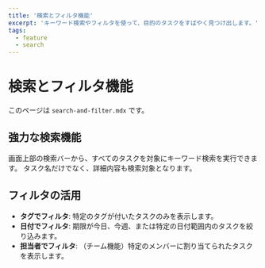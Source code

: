 ```yaml
---
title: '検索とフィルタ機能'
excerpt: 'キーワード検索やフィルタを使って、目的のタスクをすばやく見つけ出します。'
tags:
  - feature
  - search
---
```


# 検索とフィルタ機能

このページは `search-and-filter.mdx` です。

## 強力な検索機能

画面上部の検索バーから、すべてのタスクを対象にキーワード検索を実行できます。
タスク名だけでなく、詳細内容も検索対象となります。

## フィルタの活用

- **タグでフィルタ**: 特定のタグが付いたタスクのみを表示します。
- **日付でフィルタ**: 期限が今日、今週、または特定の日付範囲内のタスクを絞り込みます。
- **担当者でフィルタ**: （チーム機能）特定のメンバーに割り当てられたタスクを表示します。 